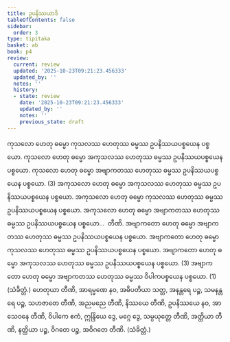 ```yaml
---
title: ဥပနိဿယာဒိ
tableOfContents: false
sidebar:
  order: 3
type: tipitaka
basket: ab
book: p4
review:
  current: review
  updated: '2025-10-23T09:21:23.456333'
  updated_by: ''
  notes: ''
  history:
  - state: review
    date: '2025-10-23T09:21:23.456333'
    updated_by: ''
    notes: ''
    previous_state: draft
---
```



<ReviewStatus review={frontmatter.review} showDetails={true} />

<HypothesisAnnotation frontmatter={frontmatter} />

<DynamicBreadcrumb />

<Division number="11" book="p4" e="ch" v="39" p="470">

<Paragraph number="32" book="p4">
ကုသလော ဟေတု ဓမ္မော ကုသလဿ ဟေတုဿ ဓမ္မဿ ဥပနိဿယပစ္စယေန ပစ္စယော. ကုသလော ဟေတု ဓမ္မော အကုသလဿ ဟေတုဿ ဓမ္မဿ ဥပနိဿယပစ္စယေန ပစ္စယော. ကုသလော ဟေတု ဓမ္မော အဗျာကတဿ ဟေတုဿ ဓမ္မဿ ဥပနိဿယပစ္စယေန ပစ္စယော. (3)
</Paragraph>

<Paragraph number="33" book="p4">
အကုသလော ဟေတု ဓမ္မော အကုသလဿ ဟေတုဿ ဓမ္မဿ ဥပနိဿယပစ္စယေန ပစ္စယော. အကုသလော ဟေတု ဓမ္မော ကုသလဿ ဟေတုဿ ဓမ္မဿ ဥပနိဿယပစ္စယေန ပစ္စယော. အကုသလော ဟေတု ဓမ္မော အဗျာကတဿ ဟေတုဿ ဓမ္မဿ ဥပနိဿယပစ္စယေန ပစ္စယော…  တီဏိ.
</Paragraph>

<Paragraph number="34" book="p4">
အဗျာကတော ဟေတု ဓမ္မော အဗျာကတဿ ဟေတုဿ ဓမ္မဿ ဥပနိဿယပစ္စယေန ပစ္စယော. အဗျာကတော ဟေတု ဓမ္မော ကုသလဿ ဟေတုဿ ဓမ္မဿ ဥပနိဿယပစ္စယေန ပစ္စယော. အဗျာကတော ဟေတု ဓမ္မော အကုသလဿ ဟေတုဿ ဓမ္မဿ ဥပနိဿယပစ္စယေန ပစ္စယော. (3)
</Paragraph>

<Paragraph number="35" book="p4">
အဗျာကတော ဟေတု ဓမ္မော အဗျာကတဿ ဟေတုဿ ဓမ္မဿ ဝိပါကပစ္စယေန ပစ္စယော. (1) (သံခိတ္တံ.)
</Paragraph>

</Division>
<Division number="12" book="p4" e="ch" v="39" p="470">

<Paragraph number="36" book="p4">
ဟေတုယာ တီဏိ, အာရမ္မဏေ နဝ, အဓိပတိယာ သတ္တ, အနန္တရေ ပဉ္စ, သမနန္တရေ ပဉ္စ, သဟဇာတေ တီဏိ, အညမညေ တီဏိ, နိဿယေ တီဏိ, ဥပနိဿယေ နဝ, အာသေဝနေ တီဏိ, ဝိပါကေ ဧကံ, ဣန္ဒြိယေ ဒွေ, မဂ္ဂေ ဒွေ, သမ္ပယုတ္တေ တီဏိ, အတ္ထိယာ တီဏိ, နတ္ထိယာ ပဉ္စ, ဝိဂတေ ပဉ္စ, အဝိဂတေ တီဏိ. (သံခိတ္တံ.)
</Paragraph>
</Division>